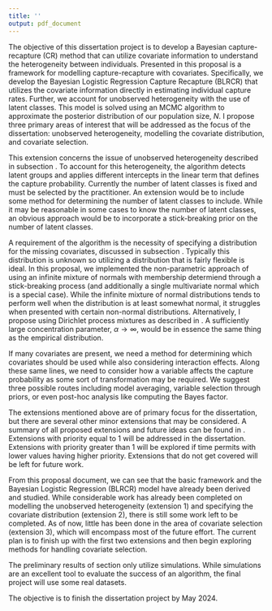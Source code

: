 ```yaml
---
title: ''
output: pdf_document
---
```

\newpage
```{=tex}
\section{Conclusion}
\label{Sec:Conclusion}
```
The objective of this dissertation project is to develop a Bayesian capture-recapture (CR) method that can utilize covariate information to understand the heterogeneity between individuals. Presented in this proposal is a framework for modelling capture-recapture with covariates.  Specifically, we develop the Bayesian Logistic Regression Capture Recapture (BLRCR) that utilizes the covariate information directly in estimating individual capture rates. Further, we account for unobserved heterogeneity with the use of latent classes.  This model is solved using an MCMC algorithm to approximate the posterior distribution of our population size, $N$. I propose three primary areas of interest that will be addressed as the focus of the dissertation: unobserved heterogeneity, modelling the covariate distribution, and covariate selection.

\subsection{Unobserved Heterogeneity}


This extension concerns the issue of unobserved heterogeneity described in subsection \ref{Sec:condindependence}.  To account for this heterogeneity, the algorithm detects latent groups and applies different intercepts in the linear term that defines the capture probability. Currently the number of latent classes is fixed and must be selected by the practitioner.  An extension would be to include some method for determining the number of latent classes to include.  While it may be reasonable in some cases to know the number of latent classes, an obvious approach would be to incorporate a stick-breaking prior on the number of latent classes.

\subsection{Modelling the Covariate Distribution}

A requirement of the algorithm is the necessity of specifying a distribution for the missing covariates, discussed in subsection \ref{Sec:selectcovariates}. Typically this distribution is unknown so utilizing a distribution that is fairly flexible is ideal.  In this proposal, we implemented the non-parametric approach of using an infinite mixture of normals with membership determiend through a stick-breaking process (and additionally a single multivariate normal which is a special case). While the infinite mixture of normal distributions tends to perform well when the distribution is at least somewhat normal, it struggles when presented with certain non-normal distributions.  Alternatively, I propose using Dirichlet process mixtures as described in \cite{gelman_bayesian_2014}. A sufficiently large concentration parameter, $\alpha \rightarrow \infty$, would be in essence the same thing as the empirical distribution.

\subsection{Covariate Selection}

If many covariates are present, we need a method for determining which covariates should be used while also considering interaction effects.  Along these same lines, we need to consider how a variable affects the capture probability as some sort of transformation may be required.  We suggest three possible routes including model averaging, variable selection through priors, or even post-hoc analysis like computing the Bayes factor.


\subsection{Further Ideas and Futurework}

The extensions mentioned above are of primary focus for the dissertation, but there are several other minor extensions that may be considered.  A summary of all proposed extensions and future ideas can be found in \autoref{table:timelinetable}.  Extensions with priority equal to 1 will be addressed in the dissertation. Extensions with priority greater than 1 will be explored if time permits with lower values having higher priority. Extensions that do not get covered will be left for future work.


\begin{table}[H]
\centering
\begin{tabular}{||p{3cm}||p{10cm}|p{1.2cm}||} 
 \hline
 Extension & Description & Priority    \\ [0.5ex] 
 \hline\hline
  Stick Breaking Priors & Instead of fixing the number of unobserved latent intercepts, we could use stick breaking priors. &  1   \\ 
 \hline
 Distribution for Covariates & Currently we implement a mixture of normals to represent the missing covariates.  This is shown through simulation to work fairly well; however, often times we have non-continuous covariates or covariates that differ greatly from normality.  We will explore the empirical distribution or a more generalized Dirichlet process for the covariates. & 1   \\
 \hline
  Covariate Selection & Currently, the model assumes the covariates to be used are known.  Even with a single covariate, the relationship may be non-linear.  One way to address this issue is through the use of polynomials or interactions of the covariates.  Since this may cause the parameter space to get quite large, this could require a need for variable selection. & 1  \\
 \hline
 Create an R Package & We plan to develop an R package that allows practitioners the easy and fast ability to use the algorithm & 1   \\ 
 \hline
 Missing Covariates of Observed Data & Using the methodology described in this paper, the imputation of missing covariates should be naturally imputable. &  2   \\ 
 \hline
 The Probability of Missing & Currently we use a Monte Carlo within MCMC to find the probability of missing (see \cite{bonner_mcmcmc_2014}).  It may be advantageous to try different types of methods or even approximations like a Laplace Approximation (see \cite{herliansyah_laplace_2022})&  2  \\
  \hline
Conditional Likelihood Newton's Method & Develop an algorithm to get the MAP estimate using Newton's Method.  Could find confidence interval using bootstrap. & 3  \\
 \hline
Conditional Likelihood MCMC & Instead of specifying a distribution for the covariates, sample the beta coefficients using the conditional likelihood. A method like this would eliminate the need to specify a distribution and would still allow for detection of latent classes and the imputation of missing covariates for observed individuals.  We may need to exercise caution as this methodology may not properly consider the variation in the covariates. & 4   \\
 \hline
 Model Latent Groups & Use logistic regression or even Gaussian Processes to classify individuals (through the label step in LCMCR) instead of using it to directly determine probability of capture. In the literature review, I note there are two ways to handle covariates: stratification and using them to model and estimate capture probabilities. A promising potential third method would be to picture the population as having latent classes (see \cite{manriquevallier_bayesian_2016}), and using the covariates to classify individuals into those classes.&  5  \\
 \hline
\end{tabular}
\caption{Potential Dissertation Extensions and Priority}
\label{table:timelinetable}
\end{table}

\subsection{Current Status of Project and Timeline}

From this proposal document, we can see that the basic framework and the Bayesian Logistic Regression (BLRCR) model have already been derived and studied.  While considerable work has already been completed on modelling the unobserved heterogeneity (extension 1) and specifying the covariate distribution (extension 2), there is still some work left to be completed. As of now, little has been done in the area of covariate selection (extension 3), which will encompass most of the future effort.  The current plan is to finish up with the first two extensions and then begin exploring methods for handling covariate selection.

The preliminary results of section \ref{Sec:simulations} only utilize simulations.  While simulations are an excellent tool to evaluate the success of an algorithm, the final project will use some real datasets.  

The objective is to finish the dissertation project by May 2024.

